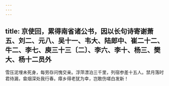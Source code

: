```yaml
---
---
---
```

title: 京使回，累得南省诸公书，因以长句诗寄谢萧五、刘二、元八、吴十一、韦大、陆郎中、崔二十二、牛二、李七、庾三十三〔二〕、李六、李十、杨三、樊大、杨十二员外
---



雪压泥埋未死身，每劳存问愧交亲。浮萍漂泊三千里，列宿参差十五人。禁月落时君待漏，畲烟深处我行春。瘴乡得老犹为幸，岂敢伤嗟白发新！